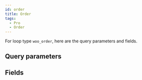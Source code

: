 ```yaml
---
id: order
title: Order
tags:
  - Pro
  - Order
---
```


For loop type `woo_order`, here are the query parameters and fields.

## Query parameters

<QueryArgsList args={json.query_args} />

## Fields

<FieldsList fields={json.fields} />
